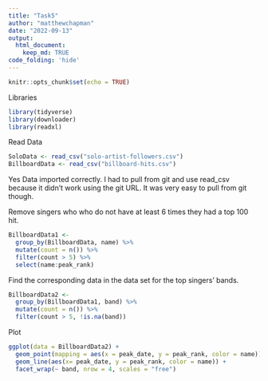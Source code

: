 ```yaml
---
title: "Task5"
author: "matthewchapman"
date: "2022-09-13"
output: 
  html_document:
    keep_md: TRUE
code_folding: 'hide'
---
```


```r
knitr::opts_chunk$set(echo = TRUE)
```

Libraries
```r
library(tidyverse)
library(downloader)
library(readxl)
```

Read Data
```r
SoloData <- read_csv("solo-artist-followers.csv")
BillboardData <- read_csv("billboard-hits.csv")
```

Yes Data imported correctly. I had to pull from git and use read_csv because it didn't work using the git URL. It was very easy to pull from git though.


Remove singers who who do not have at least 6 times they had a top 100 hit.
```r
BillboardData1 <- 
  group_by(BillboardData, name) %>% 
  mutate(count = n()) %>%
  filter(count > 5) %>%
  select(name:peak_rank)
```


Find the corresponding data in the data set for the top singers’ bands.
```r
BillboardData2 <- 
  group_by(BillboardData1, band) %>% 
  mutate(count = n()) %>%
  filter(count > 5, !is.na(band))
```

Plot
```r

ggplot(data = BillboardData2) +
  geom_point(mapping = aes(x = peak_date, y = peak_rank, color = name)) +
  geom_line(aes(x= peak_date, y = peak_rank, color = name)) + 
  facet_wrap(~ band, nrow = 4, scales = "free")
```




